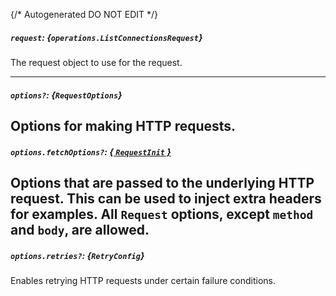 {/* Autogenerated DO NOT EDIT  */}

##### `request`: *{`operations.ListConnectionsRequest`}*
The request object to use for the request.

<Collapsible openLabel={Labels.showProperties} closeLabel={Labels.hideProperties}>
  <ListConnectionsRequest />
</Collapsible>

---
##### `options?`: *{`RequestOptions`}*
Options for making HTTP requests.
---
##### `options.fetchOptions?`: [*{ `RequestInit` }*](https://developer.mozilla.org/en-US/docs/Web/API/Request/Request#options)
Options that are passed to the underlying HTTP request. This can be used to inject extra headers for examples. All `Request` options, except `method` and `body`, are allowed.
---
##### `options.retries?`: *{`RetryConfig`}*
Enables retrying HTTP requests under certain failure conditions.

<Collapsible openLabel={Labels.showProperties} closeLabel={Labels.hideProperties}>
  <Retryconfig />
</Collapsible>


